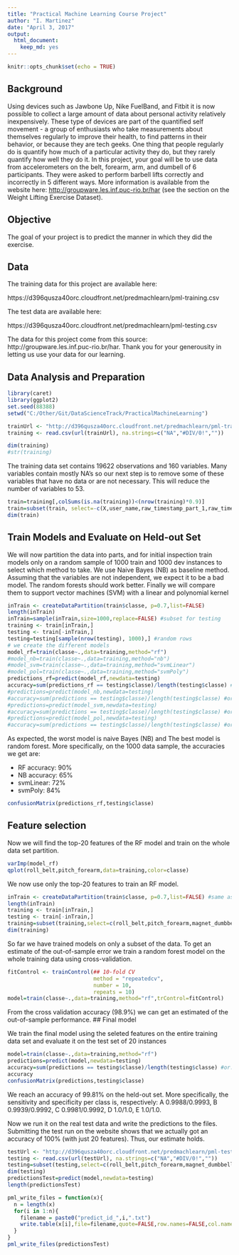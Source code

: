 ---
title: "Practical Machine Learning Course Project"
author: "I. Martinez"
date: "April 3, 2017"
output: 
  html_document: 
    keep_md: yes
---

```{r , include=FALSE}
knitr::opts_chunk$set(echo = TRUE)
```

## Background

Using devices such as Jawbone Up, Nike FuelBand, and Fitbit it is now possible to collect a large amount of data about personal activity relatively inexpensively. These type of devices are part of the quantified self movement - a group of enthusiasts who take measurements about themselves regularly to improve their health, to find patterns in their behavior, or because they are tech geeks. One thing that people regularly do is quantify how much of a particular activity they do, but they rarely quantify how well they do it. In this project, your goal will be to use data from accelerometers on the belt, forearm, arm, and dumbell of 6 participants. They were asked to perform barbell lifts correctly and incorrectly in 5 different ways. More information is available from the website here: <http://groupware.les.inf.puc-rio.br/har> (see the section on the Weight Lifting Exercise Dataset).

## Objective
The goal of your project is to predict the manner in which they did the exercise.

## Data

The training data for this project are available here:

https://d396qusza40orc.cloudfront.net/predmachlearn/pml-training.csv

The test data are available here:

https://d396qusza40orc.cloudfront.net/predmachlearn/pml-testing.csv

The data for this project come from this source: http://groupware.les.inf.puc-rio.br/har. Thank you for your generousity in letting us use your data for our learning.

## Data Analysis and Preparation

```{r setup}
library(caret)
library(ggplot2)
set.seed(88388)
setwd("C:/Other/Git/DataScienceTrack/PracticalMachineLearning")
```

```{r TrainDownload}
trainUrl <- "http://d396qusza40orc.cloudfront.net/predmachlearn/pml-training.csv"
training <- read.csv(url(trainUrl), na.strings=c("NA","#DIV/0!",""))

dim(training)
#str(training)
```
The training data set contains 19622 observations and 160 variables. Many variables contain mostly NA's so our next step is to remove some of these variables that have no data or are not necessary. This will reduce the number of variables to 53.
```{r TrainCleansing}
train=training[,colSums(is.na(training))<(nrow(training)*0.9)]
train=subset(train, select=-c(X,user_name,raw_timestamp_part_1,raw_timestamp_part_2,cvtd_timestamp,new_window,num_window ))
dim(train)

```

## Train Models and Evaluate on Held-out Set
We will now partition the data into parts, and for initial inspection train models only on a random sample of 1000 train and 1000 dev instances to select which method to take. We use Naive Bayes (NB) as baseline method. Assuming that the variables are not independent, we expect it to be a bad model. The random forests should work better. Finally we will compare them to support vector machines (SVM) with a linear and polynomial kernel
```{r ModelTraining, cache=TRUE}
inTrain <- createDataPartition(train$classe, p=0.7,list=FALSE) 
length(inTrain)
inTrain=sample(inTrain,size=1000,replace=FALSE) #subset for testing
training <- train[inTrain,]
testing <- train[-inTrain,]
testing=testing[sample(nrow(testing), 1000),] #random rows
# we create the different models
model_rf=train(classe~.,data=training,method="rf")
#model_nb=train(classe~.,data=training,method="nb")
#model_svm=train(classe~.,data=training,method="svmLinear")
#model_pol=train(classe~.,data=training,method="svmPoly")
predictions_rf=predict(model_rf,newdata=testing)
accuracy=sum(predictions_rf == testing$classe)/length(testing$classe) #or
#predictions=predict(model_nb,newdata=testing)
#accuracy=sum(predictions == testing$classe)/length(testing$classe) #or
#predictions=predict(model_svm,newdata=testing)
#accuracy=sum(predictions == testing$classe)/length(testing$classe) #or
#predictions=predict(model_pol,newdata=testing)
#accuracy=sum(predictions == testing$classe)/length(testing$classe) #or
```
As expected, the worst model is naive Bayes (NB) and The best model is random forest. More specifically, on the 1000 data sample, the accuracies we get are:

- RF accuracy: 90%
- NB accuracy: 65%
- svmLinear: 72%
- svmPoly: 84%

```{r ConfusionMatrix}
confusionMatrix(predictions_rf,testing$classe)
```

## Feature selection
Now we will find the top-20 features of the RF model and train on the whole data set partition.
```{r Top20}
varImp(model_rf)
qplot(roll_belt,pitch_forearm,data=training,color=classe)
```

We now use only the top-20 features to train an RF model.
```{r reTrainModel, cache=TRUE}
inTrain <- createDataPartition(train$classe, p=0.7,list=FALSE) #same as [[1]] instead of list=FALSE
length(inTrain)
training <- train[inTrain,]
testing <- train[-inTrain,]
training=subset(training,select=c(roll_belt,pitch_forearm,magnet_dumbbell_y,magnet_dumbbell_z,yaw_belt,roll_dumbbell,magnet_belt_y,accel_belt_z,magnet_belt_z ,magnet_arm_x,magnet_dumbbell_x,accel_dumbbell_y,pitch_belt,accel_forearm_x,roll_forearm,magnet_arm_y,accel_dumbbell_x,magnet_forearm_y,gyros_dumbbell_y,accel_arm_x,classe))
dim(training)
```

So far we have trained models on only a subset of the data. To get an estimate of the out-of-sample error we train a random forest model on the whole training data using cross-validation.
```{r TrainRFCV, cache=TRUE}
fitControl <- trainControl(## 10-fold CV
                           method = "repeatedcv",
                           number = 10,
                           repeats = 10)
model=train(classe~.,data=training,method="rf",trControl=fitControl)
```
From the cross validation accuracy (98.9%) we can get an estimated of the out-of-sample performance.
## Final model

We train the final model using the seleted features on the entire training data set and evaluate it on the test set of 20 instances

```{r FinalModel, cache=TRUE}
model=train(classe~.,data=training,method="rf")
predictions=predict(model,newdata=testing)
accuracy=sum(predictions == testing$classe)/length(testing$classe) #or:
accuracy
confusionMatrix(predictions,testing$classe)
```
We reach an accuracy of 99.81% on the held-out set. More specifically, the sensitivity and specificity per class is, respectively: A 0.9988/0.9993, B 0.9939/0.9992, C 0.9981/0.9992, D 1.0/1.0, E 1.0/1.0.

Now we run it on the real test data and write the predictions to the files. Submitting the test run on the website shows that we actually got an accuracy of 100% (with just 20 features). Thus, our estimate holds.

```{r TestModel, cache=TRUE}
testUrl <- "http://d396qusza40orc.cloudfront.net/predmachlearn/pml-testing.csv"
testing <- read.csv(url(testUrl), na.strings=c("NA","#DIV/0!",""))
testing=subset(testing,select=c(roll_belt,pitch_forearm,magnet_dumbbell_y,magnet_dumbbell_z,yaw_belt,roll_dumbbell,magnet_belt_y,accel_belt_z,magnet_belt_z ,magnet_arm_x,magnet_dumbbell_x,accel_dumbbell_y,pitch_belt,accel_forearm_x,roll_forearm,magnet_arm_y,accel_dumbbell_x,magnet_forearm_y,gyros_dumbbell_y,accel_arm_x))
dim(testing)
predictionsTest=predict(model,newdata=testing)
length(predictionsTest)

pml_write_files = function(x){
  n = length(x)
  for(i in 1:n){
    filename = paste0("predict_id_",i,".txt")
    write.table(x[i],file=filename,quote=FALSE,row.names=FALSE,col.names=FALSE)
  }
}
pml_write_files(predictionsTest)
```
